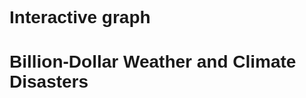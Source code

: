 # Interactive graph

<style>
  * {
    font-family: sans-serif;
  }
  .checkbox-container {
    margin-bottom: 20px;
    display: flex;
    flex-wrap: wrap;
    gap: 10px;
  }
  .chart {
    margin-top: 20px;
  }
  .legend-item {
    display: flex;
    align-items: center;
    gap: 5px;
  }
  .legend-color {
    width: 15px;
    height: 15px;
    border-radius: 3px;
  }
</style> 

<h1>Billion-Dollar Weather and Climate Disasters</h1>

<div class="checkbox-container" id="checkboxContainer"></div>
<div id="chart"></div>

<script src="https://cdn.jsdelivr.net/npm/d3@7"></script>
<script src="scripts/myscript.js"></script>
